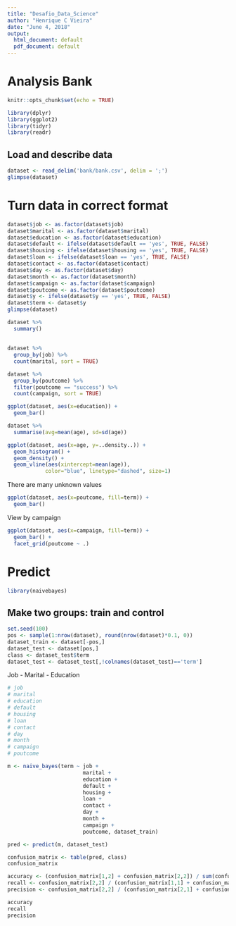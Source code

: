 ```yaml
---
title: "Desafio_Data_Science"
author: "Henrique C Vieira"
date: "June 4, 2018"
output:
  html_document: default
  pdf_document: default
---
```


# Analysis Bank

```r
knitr::opts_chunk$set(echo = TRUE)
```

```r
library(dplyr)
library(ggplot2)
library(tidyr)
library(readr)
```

## Load and describe data
```r
dataset <- read_delim('bank/bank.csv', delim = ';')
glimpse(dataset)
```

# Turn data in correct format
```r
dataset$job <- as.factor(dataset$job)
dataset$marital <- as.factor(dataset$marital)
dataset$education <- as.factor(dataset$education)
dataset$default <- ifelse(dataset$default == 'yes', TRUE, FALSE)
dataset$housing <- ifelse(dataset$housing == 'yes', TRUE, FALSE)
dataset$loan <- ifelse(dataset$loan == 'yes', TRUE, FALSE)
dataset$contact <- as.factor(dataset$contact)
dataset$day <- as.factor(dataset$day)
dataset$month <- as.factor(dataset$month)
dataset$campaign <- as.factor(dataset$campaign)
dataset$poutcome <- as.factor(dataset$poutcome)
dataset$y <- ifelse(dataset$y == 'yes', TRUE, FALSE)
dataset$term <- dataset$y
glimpse(dataset)
```


```r
dataset %>%
  summary()
```


## 
```r
dataset %>%
  group_by(job) %>%
  count(marital, sort = TRUE)
```

```r
dataset %>%
  group_by(poutcome) %>% 
  filter(poutcome == "success") %>%
  count(campaign, sort = TRUE)
```

```r
ggplot(dataset, aes(x=education)) + 
  geom_bar()
```

```r
dataset %>% 
  summarise(avg=mean(age), sd=sd(age))
```


```r
ggplot(dataset, aes(x=age, y=..density..)) + 
  geom_histogram() +
  geom_density() + 
  geom_vline(aes(xintercept=mean(age)),
            color="blue", linetype="dashed", size=1)
```

There are many unknown values
```r
ggplot(dataset, aes(x=poutcome, fill=term)) +
  geom_bar()
```

View by campaign
```r
ggplot(dataset, aes(x=campaign, fill=term)) +
  geom_bar() +
  facet_grid(poutcome ~ .)
```

# Predict

```r
library(naivebayes)
```

## Make two groups: train and control
```r
set.seed(100)
pos <- sample(1:nrow(dataset), round(nrow(dataset)*0.1, 0))
dataset_train <- dataset[-pos,]
dataset_test <- dataset[pos,]
class <- dataset_test$term
dataset_test <- dataset_test[,!colnames(dataset_test)=='term']
```

Job - Marital - Education

```r
# job
# marital
# education
# default
# housing
# loan
# contact
# day
# month
# campaign
# poutcome

m <- naive_bayes(term ~ job +
                        marital +
                        education +
                        default +
                        housing +
                        loan +
                        contact +
                        day +
                        month +
                        campaign +
                        poutcome, dataset_train)
```

```r
pred <- predict(m, dataset_test)
```

```r
confusion_matrix <- table(pred, class)
confusion_matrix
```

```r
accuracy <- (confusion_matrix[1,2] + confusion_matrix[2,2]) / sum(confusion_matrix)
recall <- confusion_matrix[2,2] / (confusion_matrix[1,1] + confusion_matrix[2,2])
precision <- confusion_matrix[2,2] / (confusion_matrix[2,1] + confusion_matrix[2,2])

accuracy
recall
precision
```

